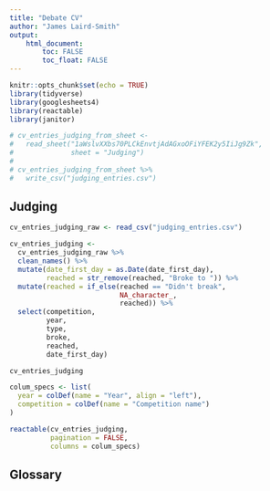 ```yaml
---
title: "Debate CV"
author: "James Laird-Smith"
output: 
    html_document:
        toc: FALSE
        toc_float: FALSE
---
```


```r
knitr::opts_chunk$set(echo = TRUE)
library(tidyverse)
library(googlesheets4)
library(reactable)
library(janitor)
```


```r
# cv_entries_judging_from_sheet <- 
#   read_sheet("1aWslvXXbs70PLCkEnvtjAdAGxoOFiYFEK2y5IiJg9Zk",  
#              sheet = "Judging")
# 
# cv_entries_judging_from_sheet %>% 
#   write_csv("judging_entries.csv")
```


## Judging

```r
cv_entries_judging_raw <- read_csv("judging_entries.csv")
```


```r
cv_entries_judging <- 
  cv_entries_judging_raw %>% 
  clean_names() %>% 
  mutate(date_first_day = as.Date(date_first_day),
         reached = str_remove(reached, "Broke to ")) %>%
  mutate(reached = if_else(reached == "Didn't break",
                           NA_character_,
                           reached)) %>% 
  select(competition,
         year,
         type,
         broke,
         reached,
         date_first_day)
```

```r
cv_entries_judging
```


```r
colum_specs <- list(
  year = colDef(name = "Year", align = "left"),
  competition = colDef(name = "Competition name")
)

reactable(cv_entries_judging,
          pagination = FALSE,
          columns = colum_specs)
```

## Glossary